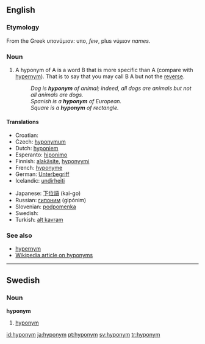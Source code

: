 ==English==

===Etymology===
From the Greek υπονύμιον: υπο, ''few'', plus νύμιον ''names''.

===Noun===
{{en-noun}}

# A hyponym of A is a word B that is more specific than A (compare with [[hypernym]]).  That is to say that you may call B A but not the [[reverse]].
#: ''Dog is '''hyponym''' of animal; indeed, all dogs are animals but not all animals are dogs.''
#: ''Spanish is a '''hyponym''' of European.''
#: ''Square is a '''hyponym''' of rectangle.''

====Translations====
{{top}}
*Croatian: {{t-|hr|hiponim|m}}
*Czech: [[hyponymum]] {{n}}
*Dutch: [[hyponiem]] {{n}}
*Esperanto: [[hiponimo]]
*Finnish: [[alakäsite]], [[hyponyymi]]
*French: [[hyponyme]] {{m}}
*German: [[Unterbegriff]]
*Icelandic: [[undirheiti]] {{n}}
{{mid}}
*Japanese: [[下位語]] (kai-go)
*Russian: [[гипоним]] (gipónim) {{m}}
*Slovenian: [[podpomenka]] {{f}}
*Swedish: {{t|sv|hyponym|c}}
*Turkish: [[alt kavram]] {{m}}
{{bottom}}

===See also===
*[[hypernym]]
*[[w:hyponym|Wikipedia article on hyponyms]]

----

==Swedish==
===Noun===
{{sv-noun-reg-er}}
'''hyponym''' {{c}}

# [[#English|hyponym]]

[[id:hyponym]]
[[ja:hyponym]]
[[pt:hyponym]]
[[sv:hyponym]]
[[tr:hyponym]]